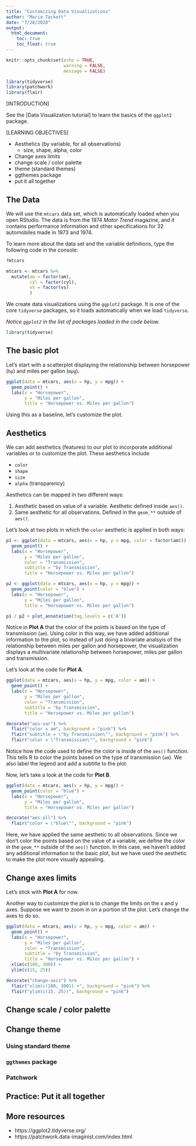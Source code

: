 ```yaml
---
title: "Customizing Data Visualizations"
author: "Maria Tackett"
date: "7/28/2020"
output: 
  html_document:
    toc: true
    toc_float: true
---
```


```r
knitr::opts_chunk$set(echo = TRUE, 
                      warning = FALSE, 
                      message = FALSE)
```

```r
library(tidyverse)
library(patchwork)
library(flair)
```


[INTRODUCTION]

See the [Data Visualization tutorial] to learn the basics of the `ggplot2` package.

[LEARNING OBJECTIVES]

- Aesthetics (by variable, for all observations)
  - size, shape, alpha, color
- Change axes limits
- change scale / color palette
- theme (standard themes)
- ggthemes package
- put it all together

## The Data

We will use the `mtcars` data set, which is automatically loaded when you open RStudio. The data is from the 1974 *Motor Trend* magazine, and it contains performance information and other specifications for 32 automobiles made in 1973 and 1974. 

To learn more about the data set and the variable definitions, type the following code in the console: 

```r
?mtcars
```

```r
mtcars <- mtcars %>%
  mutate(am = factor(am),
         cyl = factor(cyl), 
         vs = factor(vs)
         )
```

We create data visualizations using the `ggplot2` package. It is one of the core `tidyverse` packages, so it loads automatically when we load `tidyverse`.

*Notice `ggplot2` in the list of packages loaded in the code below.*

```r
library(tidyverse)
```

## The basic plot 

Let's start with a scatterplot displaying the relationship between horsepower (`hp`) and miles per gallon (`mpg`).

```r
ggplot(data = mtcars, aes(x = hp, y = mpg)) +
  geom_point() +
  labs(x = "Horsepower", 
       y = "Miles per gallon", 
       title = "Horsepower vs. Miles per gallon")
```

Using this as a baseline, let's customize the plot. 


## Aesthetics 

We can add aesthetics (features) to our plot to incorporate additional variables or to customize the plot. These aesthetics include

- `color`
- `shape`
- `size`
- `alpha` (transparency)

Aesthetics can be mapped in two different ways: 

1. Aesthetic based on value of a variable. Aesthetic defined inside `aes()`.
2. Same aesthetic for all observations. Defined in the `geom_**` outside of `aes()`. 

Let's look at two plots in which the `color` aesthetic is applied in both ways: 

```r
p1 <- ggplot(data = mtcars, aes(x = hp, y = mpg, color = factor(am))) +
  geom_point() +
  labs(x = "Horsepower", 
       y = "Miles per gallon",
       color = "Transmission",
       subtitle = "by Transmission",
       title = "Horsepower vs. Miles per gallon")

p2 <- ggplot(data = mtcars, aes(x = hp, y = mpg)) +
  geom_point(color = "blue") +
  labs(x = "Horsepower", 
       y = "Miles per gallon",
       title = "Horsepower vs. Miles per gallon")

p1 / p2 + plot_annotation(tag_levels = c('A'))
```

Notice in **Plot A** that the color of the points is based on the type of transmission (`am`). Using color in this way, we have added additional information to the plot, so instead of just doing a bivariate analsyis of the relationship between miles per gallon and horsepower, the visualization displays a multivariate relationship between horsepower, miles per gallon and transmission. 

Let's look at the code for **Plot A**. 

```r
ggplot(data = mtcars, aes(x = hp, y = mpg, color = am)) + 
  geom_point() +
  labs(x = "Horsepower", 
       y = "Miles per gallon", 
       color = "Transmission",
       subtitle = "by Transmission",
       title = "Horsepower vs. Miles per gallon")
```

```r
decorate("aes-var") %>% 
  flair("color = am", background = "pink") %>%
  flair("subtitle = \"by Transmission\"", background = "pink") %>%
  flair("color = \"Transmission\"", background = "pink")
```

Notice how the code used to define the color is inside of the `aes()` function. This tells R to color the points based on the type of transmission (`am`). We also label the legend and add a subtitle to the plot. 

Now, let's take a look at the code for **Plot B**. 

```r
ggplot(data = mtcars, aes(x = hp, y = mpg)) +
  geom_point(color = "blue") +
  labs(x = "Horsepower", 
       y = "Miles per gallon",
       title = "Horsepower vs. Miles per gallon")
```

```r
decorate("aes-all") %>% 
  flair("color = \"blue\"", background = "pink")
```

Here, we have applied the same aesthetic to all observations. Since we don't color the points based on the value of a variable, we define the color in the `geom_**` outside of the `aes()` function. In this case, we haven't added any additional information to the basic plot, but we have used the aesthetic to make the plot more visually appealing.

## Change axes limits

Let's stick with **Plot A** for now. 

Another way to customize the plot is to change the limits on the x and y axes. Suppose we want to zoom in on a portion of the plot. Let's change the axes to do so. 

```r
ggplot(data = mtcars, aes(x = hp, y = mpg, color = am)) + 
  geom_point() +
  labs(x = "Horsepower", 
       y = "Miles per gallon", 
       color = "Transmission",
       subtitle = "by Transmission",
       title = "Horsepower vs. Miles per gallon") +
  xlim(c(100, 300)) +
  ylim(c(15, 25))
```

```r
decorate("change-axis") %>% 
  flair("xlim(c(100, 300)) +", background = "pink") %>%
  flair("ylim(c(15, 25))", background = "pink")
```





## Change scale / color palette

## Change theme

### Using standard theme

### `ggthemes` package

### Patchwork 

## Practice: Put it all together





## More resources

- https://ggplot2.tidyverse.org/
- https://patchwork.data-imaginist.com/index.html

